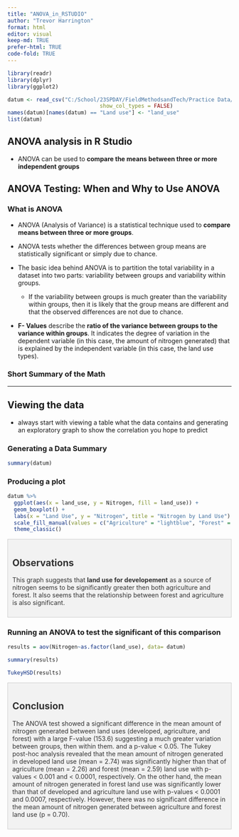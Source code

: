 ```yaml
---
title: "ANOVA_in_RSTUDIO"
author: "Trevor Harrington"
format: html
editor: visual
keep-md: TRUE
prefer-html: TRUE
code-fold: TRUE
---
```


```r
library(readr)
library(dplyr)
library(ggplot2)
```

```r
datum <- read_csv("C:/School/23SPDAY/FieldMethodsandTech/Practice Data/linear regression/anova/Class Activity 9.csv",
                             show_col_types = FALSE)
names(datum)[names(datum) == "Land use"] <- "land_use"
list(datum)
```

## ANOVA analysis in R Studio

-   ANOVA can be used to **compare the means between three or more independent groups**

## ANOVA Testing: When and Why to Use ANOVA

### What is ANOVA

-   ANOVA (Analysis of Variance) is a statistical technique used to **compare means between three or more groups**.

-   ANOVA tests whether the differences between group means are statistically significant or simply due to chance.

-   The basic idea behind ANOVA is to partition the total variability in a dataset into two parts: variability between groups and variability within groups.

    -   If the variability between groups is much greater than the variability within groups, then it is likely that the group means are different and that the observed differences are not due to chance.

-   **F- Values** describe the **ratio of the variance between groups to the variance within groups**. It indicates the degree of variation in the dependent variable (in this case, the amount of nitrogen generated) that is explained by the independent variable (in this case, the land use types).

### Short Summary of the Math

------------------------------------------------------------------------

## Viewing the data

-   always start with viewing a table what the data contains and generating an exploratory graph to show the correlation you hope to predict

### Generating a Data Summary

```r
summary(datum)
```

### Producing a plot

```r
datum %>% 
  ggplot(aes(x = land_use, y = Nitrogen, fill = land_use)) +
  geom_boxplot() +
  labs(x = "Land Use", y = "Nitrogen", title = "Nitrogen by Land Use") +
  scale_fill_manual(values = c("Agriculture" = "lightblue", "Forest" = "darkgreen", "Developed" = "gray")) +
  theme_classic()

```

::: {.callout-note .div style="border: 1px solid #ccc;   background-color: #f2f2f2;   color: #333;   padding: 10px;   margin: 10px 0;"}
## Observations

This graph suggests that **land use for developement** as a source of nitrogen seems to be significantly greater then both agriculture and forest. It also seems that the relationship between forest and agriculture is also significant.
:::

### Running an ANOVA to test the significant of this comparison

```r
results = aov(Nitrogen~as.factor(land_use), data= datum)

summary(results)

```

```r
TukeyHSD(results)
```

::: {.callout-note .div style="border: 1px solid #ccc;   background-color: #f2f2f2;   color: #333;   padding: 10px;   margin: 10px 0;"}
## Conclusion

The ANOVA test showed a significant difference in the mean amount of nitrogen generated between land uses (developed, agriculture, and forest) with a large F-value (153.6) suggesting a much greater variation between groups, then within them. and a p-value \< 0.05. The Tukey post-hoc analysis revealed that the mean amount of nitrogen generated in developed land use (mean = 2.74) was significantly higher than that of agriculture (mean = 2.26) and forest (mean = 2.59) land use with p-values \< 0.001 and \< 0.0001, respectively. On the other hand, the mean amount of nitrogen generated in forest land use was significantly lower than that of developed and agriculture land use with p-values \< 0.0001 and 0.0007, respectively. However, there was no significant difference in the mean amount of nitrogen generated between agriculture and forest land use (p = 0.70).
:::
